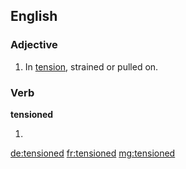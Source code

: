 ==English==

===Adjective===
{{en-adj}}

# In [[tension]], strained or pulled on.

===Verb===
'''tensioned'''

# {{past of|tension}}

[[de:tensioned]]
[[fr:tensioned]]
[[mg:tensioned]]